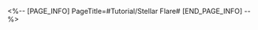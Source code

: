 <%-- [PAGE_INFO]
PageTitle=#Tutorial/Stellar Flare#
[END_PAGE_INFO] --%>
{{Tutorial
|sort      = 602801
|title     = Stellar Flare
|subtitle  = 
|type      = Adventure
|about     = 
|image1    = Tutorial Stellar Flare 1.png{{subst:void|<!--$UPLOAD:<<SpriteOutput/TutorialPic/TutorialPage_602801.png>-<Tutorial Stellar Flare 1.png>>}}
|text1     = Defeat enemies within specified number of Cycles to complete the {{Color|h|nobold=1|Stellar Flare}} challenge. Before the start of each battle, your HP, Skill Points, and Energy will be restored to a specified amount.
|image2    = Tutorial Stellar Flare 2.png{{subst:void|<!--$UPLOAD:<<SpriteOutput/TutorialPic/TutorialPage_602802.png>-<Tutorial Stellar Flare 2.png>>}}
|text2     = Every stage will provide unique and significant {{Color|h|nobold=1|buffs}} to allies, as well as changes to enemies' {{Color|h|nobold=1|Toughness}} and {{Color|h|nobold=1|Weakness}}. Utilize these buffs and enemy traits to greatly increase combat ability and efficiency in the stage.
|image3    = Tutorial Stellar Flare 3.png{{subst:void|<!--$UPLOAD:<<SpriteOutput/TutorialPic/TutorialPage_602803.png>-<Tutorial Stellar Flare 3.png>>}}
|text3     = After completing challenges in the {{Color|h|nobold=1|Giant Star}} difficulty, the {{Color|h|nobold=1|Supergiant Star}} difficulty will be unlocked. In the {{Color|h|nobold=1|Supergiant Star}} difficulty, you will face 9 waves of enemies, and the enemies will become stronger every 3 waves. You can claim rewards separately after eliminating the third and sixth waves of enemies.
}}
